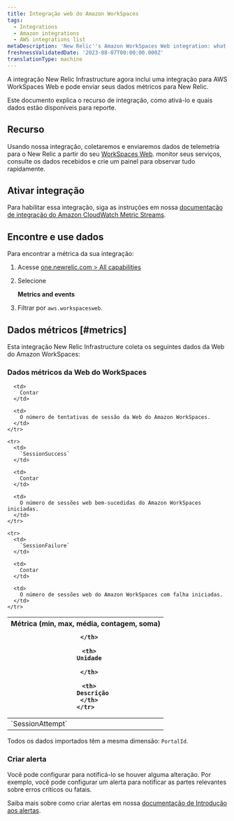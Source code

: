 ```yaml
---
title: Integração web do Amazon WorkSpaces
tags:
  - Integrations
  - Amazon integrations
  - AWS integrations list
metaDescription: 'New Relic''s Amazon WorkSpaces Web integration: what data it reports and how to enable it.'
freshnessValidatedDate: '2023-08-07T00:00:00.000Z'
translationType: machine
---
```


A integração New Relic Infrastructure agora inclui uma integração para AWS WorkSpaces Web e pode enviar seus dados métricos para New Relic.

Este documento explica o recurso de integração, como ativá-lo e quais dados estão disponíveis para reporte.

## Recurso

Usando nossa integração, coletaremos e enviaremos dados de telemetria para o New Relic a partir do seu [WorkSpaces Web](https://aws.amazon.com/workspaces/web). monitor seus serviços, consulte os dados recebidos e crie um painel para observar tudo rapidamente.

## Ativar integração

Para habilitar essa integração, siga as instruções em nossa [documentação de integração do Amazon CloudWatch Metric Streams](/docs/infrastructure/amazon-integrations/connect/aws-metric-stream-setup/).

## Encontre e use dados

Para encontrar a métrica da sua integração:

1. Acesse [one.newrelic.com > All capabilities](https://one.newrelic.com/all-capabilities)

2. Selecione

   <DoNotTranslate>**Metrics and events**</DoNotTranslate>

3. Filtrar por `aws.workspacesweb`.

## Dados métricos [#metrics]

Esta integração New Relic Infrastructure coleta os seguintes dados da Web do Amazon WorkSpaces:

### Dados métricos da Web do WorkSpaces

<table>
  <thead>
    <tr>
      <th style={{ width: "200px" }}>
        Métrica (min, max, média, contagem, soma)  

      </th>

      <th>
        Unidade  

      </th>

      <th>
        Descrição
      </th>
    </tr>
  </thead>

  <tbody>
    <tr>
      <td>
        `SessionAttempt`
      </td>

      <td>
        Contar
      </td>

      <td>
        O número de tentativas de sessão da Web do Amazon WorkSpaces.
      </td>
    </tr>

    <tr>
      <td>
        `SessionSuccess`
      </td>

      <td>
        Contar
      </td>

      <td>
        O número de sessões web bem-sucedidas do Amazon WorkSpaces iniciadas.
      </td>
    </tr>

    <tr>
      <td>
        `SessionFailure`
      </td>

      <td>
        Contar
      </td>

      <td>
        O número de sessões web do Amazon WorkSpaces com falha iniciadas.
      </td>
    </tr>
  </tbody>
</table>

Todos os dados importados têm a mesma dimensão: `PortalId`.

### Criar alerta

Você pode configurar <InlinePopover type="alerts"/>para notificá-lo se houver alguma alteração. Por exemplo, você pode configurar um alerta para notificar as partes relevantes sobre erros críticos ou fatais.

Saiba mais sobre como criar alertas em nossa [documentação de Introdução aos alertas](/docs/alerts-applied-intelligence/new-relic-alerts/learn-alerts/introduction-alerts/).